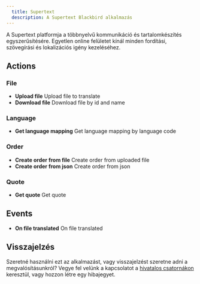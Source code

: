 ```yaml
---
  title: Supertext
  description: A Supertext Blackbird alkalmazás
---
```


<LinkCard title="Megtekintés a Githubon" target="_blank" href="https://github.com/bb-io/Supertext" icon="github" />

A Supertext platformja a többnyelvű kommunikáció és tartalomkészítés egyszerűsítésére. Egyetlen online felületet kínál minden fordítási, szövegírási és lokalizációs igény kezeléséhez.

## Actions

###  File
- **Upload file** Upload file to translate
- **Download file** Download file by id and name

###  Language
- **Get language mapping** Get language mapping by language code

###  Order
- **Create order from file** Create order from uploaded file
- **Create order from json** Create order from json

###  Quote
- **Get quote** Get quote

##  Events
- **On file translated** On file translated

## Visszajelzés

Szeretné használni ezt az alkalmazást, vagy visszajelzést szeretne adni a megvalósításunkról? Vegye fel velünk a kapcsolatot a [hivatalos csatornákon](https://www.blackbird.io/) keresztül, vagy hozzon létre egy hibajegyet.